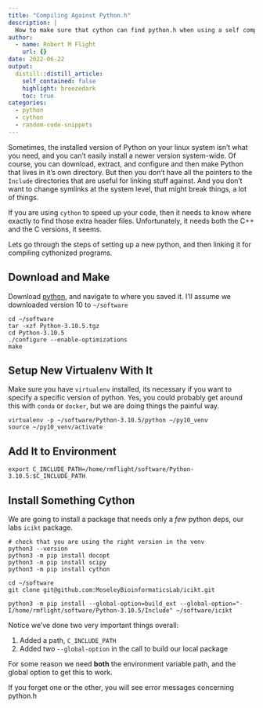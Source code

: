 ```yaml
---
title: "Compiling Against Python.h"
description: |
  How to make sure that cython can find python.h when using a self compiled python.
author:
  - name: Robert M Flight
    url: {}
date: 2022-06-22
output:
  distill::distill_article:
    self_contained: false
    highlight: breezedark
    toc: true
categories:
  - python
  - cython
  - random-code-snippets
---
```


Sometimes, the installed version of Python on your linux system isn't what you need, and you can't easily install a newer version system-wide.
Of course, you can download, extract, and configure and then make Python that lives in it's own directory.
But then you don't have all the pointers to the `Include` directories that are useful for linking stuff against.
And you don't want to change symlinks at the system level, that might break things, a lot of things.

If you are using `cython` to speed up your code, then it needs to know where exactly to find those extra header files.
Unfortunately, it needs both the C++ and the C versions, it seems.


Lets go through the steps of setting up a new python, and then linking it for compiling cythonized programs.

## Download and Make

Download [python](https://www.python.org/downloads/), and navigate to where you saved it.
I'll assume we downloaded version 10 to `~/software`

```
cd ~/software
tar -xzf Python-3.10.5.tgz
cd Python-3.10.5
./configure --enable-optimizations
make
```

## Setup New Virtualenv With It

Make sure you have `virtualenv` installed, its necessary if you want to specify a specific version of python.
Yes, you could probably get around this with `conda` or `docker`, but we are doing things the painful way.

```
virtualenv -p ~/software/Python-3.10.5/python ~/py10_venv
source ~/py10_venv/activate
```

## Add It to Environment

```
export C_INCLUDE_PATH=/home/rmflight/software/Python-3.10.5:$C_INCLUDE_PATH
```

## Install Something Cython

We are going to install a package that needs only a *few* python deps, our labs `icikt` package.

```
# check that you are using the right version in the venv
python3 --version
python3 -m pip install docopt
python3 -m pip install scipy
python3 -m pip install cython
```

```
cd ~/software
git clone git@github.com:MoseleyBioinformaticsLab/icikt.git
```

```
python3 -m pip install --global-option=build_ext --global-option="-I/home/rmflight/software/Python-3.10.5/Include" ~/software/icikt
```

Notice we've done two very important things overall:

1. Added a path, `C_INCLUDE_PATH`
1. Added two `--global-option` in the call to build our local package

For some reason we need **both** the environment variable path, and the global option to get this to work.

If you forget one or the other, you will see error messages concerning python.h
